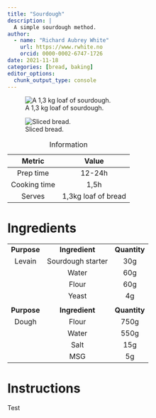 ```yaml
---
title: "Sourdough"
description: |
  A simple sourdough method.
author:
  - name: "Richard Aubrey White"
    url: https://www.rwhite.no
    orcid: 0000-0002-6747-1726
date: 2021-11-18
categories: [bread, baking]
editor_options: 
  chunk_output_type: console
---
```


::: {layout-ncol="2" layout-valign="center"}
![A 1,3 kg loaf of sourdough.](weight.jpg){#fig-weight}

![Sliced bread.](sliced.jpg){#fig-sliced}
:::

|    Metric    |        Value        |
|:------------:|:-------------------:|
|  Prep time   |       12-24h        |
| Cooking time |        1,5h         |
|    Serves    | 1,3kg loaf of bread |

: Information

# Ingredients

|             |                   |              |
|:-----------:|:-----------------:|:------------:|
| **Purpose** |  **Ingredient**   | **Quantity** |
|   Levain    | Sourdough starter |     30g      |
|             |       Water       |     60g      |
|             |       Flour       |     60g      |
|             |       Yeast       |      4g      |
|             |                   |              |
| **Purpose** |  **Ingredient**   | **Quantity** |
|    Dough    |       Flour       |     750g     |
|             |       Water       |     550g     |
|             |       Salt        |     15g      |
|             |        MSG        |      5g      |

# Instructions

Test
